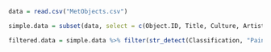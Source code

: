 ```r
data = read.csv("MetObjects.csv")

simple.data = subset(data, select = c(Object.ID, Title, Culture, Artist.Display.Name, Artist.Nationality, Object.End.Date, Medium, Country, Classification))

filtered.data = simple.data %>% filter(str_detect(Classification, "Painting"))
```
